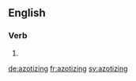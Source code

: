 ==English==

===Verb===
{{head|en|present participle}}

# {{present participle of|azotize|lang=en|nocat=1}}

[[de:azotizing]]
[[fr:azotizing]]
[[sv:azotizing]]